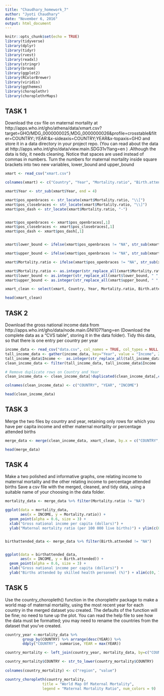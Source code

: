 ```yaml
---
title: "Chaudhary_homework_7"
author: "Jyoti Chaudhary"
date: "November 6, 2016"
output: html_document
---
```


```r
knitr::opts_chunk$set(echo = TRUE)
library(tidyverse)
library(dplyr)
library(tidyr)
library(rvest)
library(readxl)
library(stringr)
library(broom)
library(ggplot2)
library(RColorBrewer)
library(viridis)
library(ggthemes)
library(choroplethr)
library(choroplethrMaps)

```

## TASK 1
Download the csv file on maternal mortality at   http://apps.who.int/gho/athena/data/xmart.csv?target=GHO/MDG_0000000025,MDG_0000000026&profile=crosstable&filter=COUNTRY:*;YEAR:*&x-sideaxis=COUNTRY;YEAR&x-topaxis=GHO and store it in a data directory in your project repo. (You can read about the data  at http://apps.who.int/gho/data/view.main.SDG31v?lang=en ) .Although the data is tidy, it needs cleaning. Notice that spaces are used instead of commas in numbers. Turn the numbers for maternal mortality inside square brackets into two new variables, lower_bound and upper_bound

```r
xmart <- read_csv("xmart.csv")

colnames(xmart) <- c("Country", "Year", "Mortality.ratio", "Birth.attended")

xmart$Year <- str_sub(xmart$Year, end = 4)

xmart$pos_openbraces <- str_locate(xmart$Mortality.ratio, "\\[")
xmart$pos_closebraces <- str_locate(xmart$Mortality.ratio, "\\]")
xmart$pos_dash <- str_locate(xmart$Mortality.ratio, "-")


xmart$pos_openbraces <- xmart$pos_openbraces[,1]
xmart$pos_closebraces <- xmart$pos_closebraces[,1]
xmart$pos_dash <- xmart$pos_dash[,1]


xmart$lower_bound <- ifelse(xmart$pos_openbraces != "NA", str_sub(xmart$Mortality.ratio, xmart$pos_openbraces + 1, xmart$pos_dash - 1), "NA")

xmart$upper_bound <- ifelse(xmart$pos_openbraces != "NA", str_sub(xmart$Mortality.ratio, xmart$pos_dash + 1, xmart$pos_closebraces -1), "NA")

xmart$Mortality.ratio <- ifelse(xmart$pos_openbraces != "NA", str_sub(xmart$Mortality.ratio, end = xmart$pos_openbraces - 1), "NA")

xmart$Mortality.ratio <- as.integer(str_replace_all(xmart$Mortality.ratio, " ", ""))
xmart$lower_bound <- as.integer(str_replace_all(xmart$lower_bound, " ", ""))
xmart$upper_bound <- as.integer(str_replace_all(xmart$upper_bound, " ", ""))

xmart_clean <- select(xmart, Country, Year, Mortality.ratio, Birth.attended, lower_bound, upper_bound)

head(xmart_clean)

```

## TASK 2
Download the gross national income data from http://apps.who.int/gho/data/node.main.GNI107?lang=en (Download the complete data as a "CVS table", storing it in the data folder).
Tidy this data, so that there is one entry per country per year

```r

income_data <- read_csv("data.csv", col_names = TRUE, col_types = NULL, skip = 1)
tall_income_data <- gather(income_data, key="Year", value = "Income", 2:25)
tall_income_data$Income <-  as.integer(str_replace_all(tall_income_data$Income, " ", ""))
clean_income_data <- filter(tall_income_data, tall_income_data$Income != "NA")

# Remove duplicate rows on Country and Year
clean_income_data <- clean_income_data[!duplicated(clean_income_data[,c('Country', 'Year')]),]

colnames(clean_income_data) <- c("COUNTRY", "YEAR", "INCOME")

head(clean_income_data)

```

## TASK 3
Merge the two files by country and year, retaining only rows for which you have per capita income and either maternal mortality or percentage attended births

```r

merge_data <- merge(clean_income_data, xmart_clean, by.x = c("COUNTRY", "YEAR"), by.y = c("Country", "Year")) %>% filter(INCOME != "NA" & (Mortality.ratio != "NA" | Birth.attended != "NA"))

head(merge_data)

```

## TASK 4
Make a two polished  and informative graphs, one relating income to maternal mortality and the other relating income to percentage attended births
Save a csv file with the merged, cleaned, and tidy data, using a suitable name of your choosing in the data folder.

```r

mortality_data <- merge_data %>% filter(Mortality.ratio != "NA")

ggplot(data = mortality_data, 
       aes(x = INCOME, y = Mortality.ratio)) +
  geom_point(alpha = 0.6, size = 3) +
  xlab("Gross national income per capita (dollars)") +
  ylab("Maternal mortality ratio (per 100 000 live births)") + ylim(c(0, 1500)) + xlim(c(0, 50000))


birthattended_data <- merge_data %>% filter(Birth.attended != "NA")


ggplot(data = birthattended_data, 
       aes(x = INCOME, y = Birth.attended)) +
  geom_point(alpha = 0.6, size = 3) +
  xlab("Gross national income per capita (dollars)") +
  ylab("Births attended by skilled health personnel (%)") + xlim(c(0, 75000))

```

## TASK 5
Use the country_choropleth() function in the choroplethr package to make a world map of maternal mortality, using the most recent year for each country in the merged dataset you created. The defaults of the function will be fine; no need to tune up the plot. You can read the help file to see how the data must be formatted; you may need to rename the countries from the dataset that you've created.


```r

country_year <-mortality_data %>%
        group_by(COUNTRY) %>% arrange(desc(YEAR)) %>%
        ddply("COUNTRY", summarise, YEAR = max(YEAR)) 

country_mortality <- left_join(country_year, mortality_data, by=c("COUNTRY" = "COUNTRY", "YEAR" = "YEAR")) %>%  select(COUNTRY, Mortality.ratio)

country_mortality$COUNTRY <- str_to_lower(country_mortality$COUNTRY)
        
colnames(country_mortality) <- c("region", "value")

country_choropleth(country_mortality, 
                 title = "World Map Of Maternal Mortality", 
                 legend = "Maternal Mortality Ratio", num_colors = 9)

```
